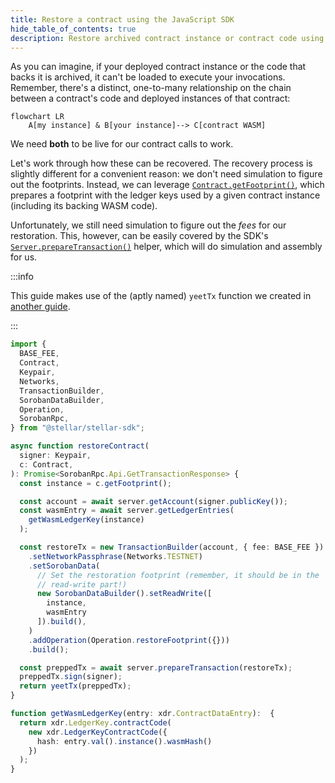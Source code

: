 ```yaml
---
title: Restore a contract using the JavaScript SDK
hide_table_of_contents: true
description: Restore archived contract instance or contract code using the JavaScript SDK
---
```


As you can imagine, if your deployed contract instance or the code that backs it is archived, it can't be loaded to execute your invocations. Remember, there's a distinct, one-to-many relationship on the chain between a contract's code and deployed instances of that contract:

```mermaid
flowchart LR
    A[my instance] & B[your instance]--> C[contract WASM]
```

We need **both** to be live for our contract calls to work.

Let's work through how these can be recovered. The recovery process is slightly different for a convenient reason: we don't need simulation to figure out the footprints. Instead, we can leverage [`Contract.getFootprint()`](https://stellar.github.io/js-soroban-client/Contract.html#getFootprint), which prepares a footprint with the ledger keys used by a given contract instance (including its backing WASM code).

Unfortunately, we still need simulation to figure out the _fees_ for our restoration. This, however, can be easily covered by the SDK's [`Server.prepareTransaction()`](https://stellar.github.io/js-soroban-client/Server.html#prepareTransaction) helper, which will do simulation and assembly for us.

:::info

This guide makes use of the (aptly named) `yeetTx` function we created in [another guide](../transactions/submit-transaction-wait-js.mdx).

:::

```typescript
import {
  BASE_FEE,
  Contract,
  Keypair,
  Networks,
  TransactionBuilder,
  SorobanDataBuilder,
  Operation,
  SorobanRpc,
} from "@stellar/stellar-sdk";

async function restoreContract(
  signer: Keypair,
  c: Contract,
): Promise<SorobanRpc.Api.GetTransactionResponse> {
  const instance = c.getFootprint();

  const account = await server.getAccount(signer.publicKey());
  const wasmEntry = await server.getLedgerEntries(
    getWasmLedgerKey(instance)
  );

  const restoreTx = new TransactionBuilder(account, { fee: BASE_FEE })
    .setNetworkPassphrase(Networks.TESTNET)
    .setSorobanData(
      // Set the restoration footprint (remember, it should be in the
      // read-write part!)
      new SorobanDataBuilder().setReadWrite([
        instance,
        wasmEntry
      ]).build(),
    )
    .addOperation(Operation.restoreFootprint({}))
    .build();

  const preppedTx = await server.prepareTransaction(restoreTx);
  preppedTx.sign(signer);
  return yeetTx(preppedTx);
}

function getWasmLedgerKey(entry: xdr.ContractDataEntry):  {
  return xdr.LedgerKey.contractCode(
    new xdr.LedgerKeyContractCode({
      hash: entry.val().instance().wasmHash()
    })
  );
}
```
